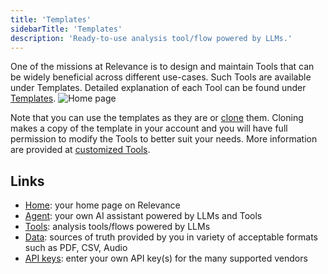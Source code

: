 ```yaml
---
title: 'Templates'
sidebarTitle: 'Templates'
description: 'Ready-to-use analysis tool/flow powered by LLMs.'
---
```


One of the missions at Relevance is to design and maintain Tools that can be widely beneficial
across different use-cases.
Such Tools are available under Templates.
Detailed explanation of each Tool can be found under [Templates](/templates/introduction).
![Home page](/images/templates/templates-page.png)

Note that you can use the templates as they are or [clone](/templates/introduction#clone-a-template-create-a-copy-of-a-tool-in-your-account) them. 
Cloning makes a copy of the template in your account and you will have full permission to modify the
Tools to better suit your needs. More information are provided at [customized Tools](/build-custom-tools/create-a-tool).


## Links
* [Home](/get-started/key-concepts/home): your home page on Relevance
* [Agent](/get-started/key-concepts/agent): your own AI assistant powered by LLMs and Tools
* [Tools](/get-started/key-concepts/tools): analysis tools/flows powered by LLMs
* [Data](/get-started/key-concepts/data): sources of truth provided by you in variety of acceptable formats such as PDF, CSV, Audio
* [API keys](/get-started/key-concepts/api-keys): enter your own API key(s) for the many supported vendors 